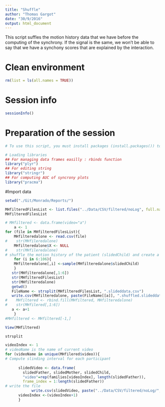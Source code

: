 ```yaml
---
title: "Shuffle"
author: "Thomas Gargot"
date: "30/9/2016"
output: html_document
---
```


This script suffles the motion history data that we have before the computing of the synchrony. 
If the signal is the same, we won't be able to say that we have a synchony scores that are explained by the interaction.

# Clean environment
```r
rm(list = ls(all.names = TRUE))
```

# Session info
```r
sessionInfo()
```

# Preparation of the session
```r
# To use this script, you must install packages (install.packages()) to install these packages if you don't have them.

# Loading libraries
## For managing data frames easilly : rbinds function
library("plyr")
## For editing string
library("stringr")
## For computing AUC of syncrony plots
library("pracma")
```

#Import data
```r
setwd("./Git/Monrado/Reports/")

MHfilteredFilesList <- list.files("../Data/CSV/filtered/noLog", full.name=TRUE)
MHfilteredFilesList

# MHfiltered <- data.frame(video="a")
    a <- 1
for (file in MHfilteredFilesList){
    MHfilteredalone <- read.csv(file)
#    str(MHfileredalone)
    MHfilteredalone$X <- NULL
#    str(MHfileredalone)
# shuffle the motion history of the patient (slidedChild) and create a new column. Repeat the process 100 times
    for (i in 6:106){
    MHfilteredalone[,i] <-sample(MHfilteredalone$slidedChild)
    }
   str(MHfilteredalone[,1:6])
   str(MHfilteredFilesList)
   str(MHfilteredalone)
   getwd()
   FileName <- strsplit(MHfilteredFilesList, ".slideddata.csv")
   write.csv(MHfilteredalone, paste(FileName[[a]], ".shuffled.slideddata.csv", sep=""))
#    MHfiltered <- rbind.fill(MHfiltered, MHfilteredalone)
#    str(MHfilered[,1:6])
   a <- a+1
    }
#MHfiltered <- MHfiltered[-1,]

View(MHfiltered)

strsplit

```

```r
videoIndex <- 1
# videoName is the name of current video
for (videoName in unique(MHfilered$video)){
# Compute slinding interval for each participant
      
      slidedVideo <- data.frame(
        slidedFather, slidedMother, slidedChild, 
        "video"=rep(families[videoIndex], length(slidedFather)), 
        frame_index = 1:length(slidedFather))
# write the file       
            write.csv(slidedVideo, paste("../Data/CSV/filtered/noLog/",videoName, ".slideddata.csv", sep=""))
      videoIndex <-(videoIndex+1)
      }
```

